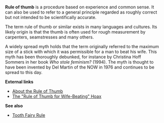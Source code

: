 '''Rule of thumb''' is a procedure based on experience and common sense. It can also be used to refer to a general principle regarded as roughly correct but not intended to be scientifically accurate.

The term rule of thumb or similar exists in many languages and cultures. Its likely origin is that the thumb is often used for rough measurement by carpenters, seamstresses and many others.

A widely spread myth holds that the term originally referred to the maximum size of a stick with which it was permissible for a man to beat his wife. This myth has been thoroughly debunked, for instance by Christina Hoff Sommers in her book ''Who stole feminism?'' (1994). The myth is thought to have been invented by Del Martin of the NOW in 1976 and continues to be spread to this day. 


'''External links'''
*[http://www.canlaw.com/rights/thumbrul.htm About the Rule of Thumb]
*[http://www.debunker.com/texts/ruleofthumb.html The "Rule of Thumb for Wife-Beating" Hoax]

'''See also'''
*[[Tooth Fairy Rule]]